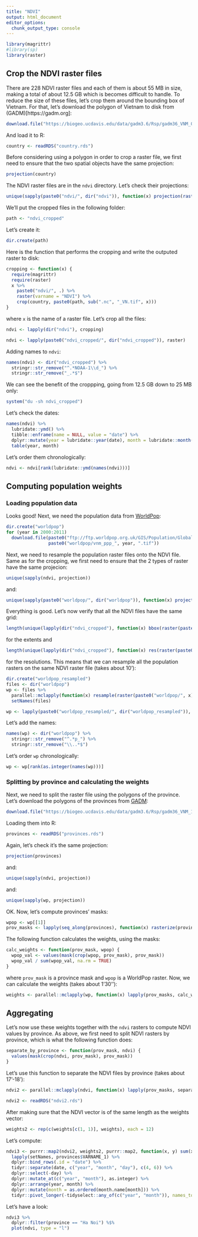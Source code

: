 ```yaml
---
title: "NDVI"
output: html_document
editor_options: 
  chunk_output_type: console
---
```


```r
library(magrittr)
#library(sp)
library(raster)
```

## Crop the NDVI raster files

There are 228 NDVI raster files and each of them is about 55 MB in size, making
a total of about 12.5 GB which is becomes difficult to handle. To reduce the
size of these files, let's crop them around the bounding box of Vietnam. For
that, let's download the polygon of Vietnam to disk from (GADM)[https://gadm.org]:

```r
download.file("https://biogeo.ucdavis.edu/data/gadm3.6/Rsp/gadm36_VNM_0_sp.rds", "country.rds")
```

And load it to R:

```r
country <- readRDS("country.rds")
```

Before considering using a polygon in order to crop a raster file, we first need
to ensure that the two spatial objects have the same projection:

```r
projection(country)
```

The NDVI raster files are in the `ndvi` directory. Let's check their projections:

```r
unique(sapply(paste0("ndvi/", dir("ndvi")), function(x) projection(raster(x))))
```

We'll put the cropped files in the following folder:

```r
path <- "ndvi_cropped"
```

Let's create it:

```r
dir.create(path)
```

Here is the function that performs the cropping and write the outputed raster to
disk:

```r
cropping <- function(x) {
  require(magrittr)
  require(raster)
  x %>% 
    paste0("ndvi/", .) %>% 
    raster(varname = "NDVI") %>% 
    crop(country, paste0(path, sub(".nc", "_VN.tif", x)))
}
```

where `x` is the name of a raster file. Let's crop all the files:

```r
ndvi <- lapply(dir("ndvi"), cropping)
```

```r
ndvi <- lapply(paste0("ndvi_cropped/", dir("ndvi_cropped")), raster)
```

Adding names to `ndvi`:

```r
names(ndvi) <- dir("ndvi_cropped") %>% 
  stringr::str_remove("^.*NOAA-1\\d_") %>% 
  stringr::str_remove("_.*$")
```

We can see the benefit of the croppping, going from 12.5 GB down to 25 MB only:

```r
system("du -sh ndvi_cropped")
```

Let's check the dates:

```r
names(ndvi) %>% 
  lubridate::ymd() %>% 
  tibble::enframe(name = NULL, value = "date") %>% 
  dplyr::mutate(year = lubridate::year(date), month = lubridate::month(date)) %$% 
  table(year, month)
```

Let's order them chronologically:

```r
ndvi <- ndvi[rank(lubridate::ymd(names(ndvi)))]
```

## Computing population weights

### Loading population data

Looks good! Next, we need the population data from [WorldPop](http://www.worldpop.org.uk):

```r
dir.create("worldpop")
for (year in 2000:2011)
  download.file(paste0("ftp://ftp.worldpop.org.uk/GIS/Population/Global_2000_2020/", year, "/VNM/vnm_ppp_", year, ".tif"),
                paste0("worldpop/vnm_ppp_", year, ".tif"))
```

Next, we need to resample the population raster files onto the NDVI file. Same
as for the cropping, we first need to ensure that the 2 types of raster have the
same projecion:

```r
unique(sapply(ndvi, projection))
```

and:

```r
unique(sapply(paste0("worldpop/", dir("worldpop")), function(x) projection(raster(x))))
```

Everything is good. Let's now verify that all the NDVI files have the same grid:

```r
length(unique(lapply(dir("ndvi_cropped"), function(x) bbox(raster(paste0("ndvi_cropped/", x))))))
```

for the extents and

```r
length(unique(lapply(dir("ndvi_cropped"), function(x) res(raster(paste0("ndvi_cropped/", x))))))
```

for the resolutions. This means that we can resample all the population rasters
on the same NDVI raster file (takes about 10'):

```r
dir.create("worldpop_resampled")
files <- dir("worldpop")
wp <- files %>%
  parallel::mclapply(function(x) resample(raster(paste0("worldpop/", x)), ndvi[[1]], filename = paste0("worldpop_resampled/", x)), mc.cores = 4) %>% 
  setNames(files)
```

```r
wp <- lapply(paste0("worldpop_resampled/", dir("worldpop_resampled")), raster)
```

Let's add the names:

```r
names(wp) <- dir("worldpop") %>% 
  stringr::str_remove("^.*p_") %>% 
  stringr::str_remove("\\..*$")
```

Let's order `wp` chronologically:

```r
wp <- wp[rank(as.integer(names(wp)))]
```

### Splitting by province and calculating the weights

Next, we need to split the raster file using the polygons of the province. Let's
download the polygons of the provinces from [GADM](https://gadm.org):

```r
download.file("https://biogeo.ucdavis.edu/data/gadm3.6/Rsp/gadm36_VNM_1_sp.rds", "provinces.rds")
```

Loading them into R:

```r
provinces <- readRDS("provinces.rds")
```

Again, let's check it's the same projection:

```r
projection(provinces)
```

and:

```r
unique(sapply(ndvi, projection))
```

and:

```r
unique(sapply(wp, projection))
```

OK. Now, let's compute provinces' masks:

```r
wpop <- wp[[1]]
prov_masks <- lapply(seq_along(provinces), function(x) rasterize(provinces[x, ], crop(wpop, provinces[x, ])))
```

The following function calculates the weights, using the masks:

```r
calc_weights <- function(prov_mask, wpop) {
  wpop_val <- values(mask(crop(wpop, prov_mask), prov_mask))
  wpop_val / sum(wpop_val, na.rm = TRUE)
}
```

where `prov_mask` is a province mask and `wpop` is a WorldPop raster. Now, we
can calculate the weights (takes about 1'30''):

```r
weights <- parallel::mclapply(wp, function(x) lapply(prov_masks, calc_weights, x), mc.cores = 4)
```

## Aggregating

Let's now use these weights together with the `ndvi` rasters to compute NDVI
values by province. As above, we first need to split NDVI rasters by province,
which is what the following function does:

```r
separate_by_province <- function(prov_mask, ndvi) {
  values(mask(crop(ndvi, prov_mask), prov_mask))
}
```

Let's use this function to separate the NDVI files by province (takes about
17'-18'):

```r
ndvi2 <- parallel::mclapply(ndvi, function(x) lapply(prov_masks, separate_by_province, x), mc.cores = 4)
```

```r
ndvi2 <- readRDS("ndvi2.rds")
```

After making sure that the NDVI vector is of the same length as the weights
vector:

```r
weights2 <- rep(c(weights[c(1, 1)], weights), each = 12)
```

Let's compute:

```r
ndvi3 <- purrr::map2(ndvi2, weights2, purrr::map2, function(x, y) sum(x * y, na.rm = TRUE)) %>% 
  lapply(setNames, provinces$VARNAME_1) %>% 
  dplyr::bind_rows(.id = "date") %>% 
  tidyr::separate(date, c("year", "month", "day"), c(4, 6)) %>% 
  dplyr::select(-day) %>% 
  dplyr::mutate_at(c("year", "month"), as.integer) %>% 
  dplyr::arrange(year, month) %>% 
  dplyr::mutate(month = as.ordered(month.name[month])) %>% 
  tidyr::pivot_longer(-tidyselect::any_of(c("year", "month")), names_to = "province", values_to = "ndvi")
```

Let's have a look:

```r
ndvi3 %>% 
  dplyr::filter(province == "Ha Noi") %$%
  plot(ndvi, type = "l")
```







